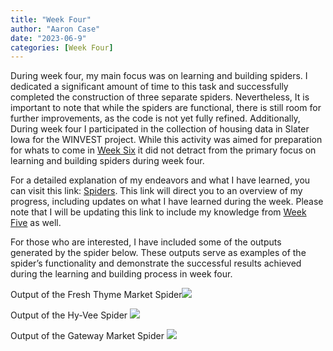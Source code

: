 ```yaml
---
title: "Week Four"
author: "Aaron Case"
date: "2023-06-9"
categories: [Week Four]
---
```


During week four, my main focus was on learning and building spiders. I dedicated a significant amount of time to this task and successfully completed the construction of three separate spiders. Nevertheless, It is important to note that while the spiders are functional, there is still room for further improvements, as the code is not yet fully refined. Additionally, During week four I participated in the collection of housing data in Slater Iowa for the WINVEST project. While this activity was aimed for preparation for whats to come in [Week Six](https://cyberspeedac.github.io/Aaron-Case-DSPG-Blog/posts/Aaron_C_Week6/Aaron_C_Week6.html) it did not detract from the primary focus on learning and building spiders during week four.

For a detailed explanation of my endeavors and what I have learned, you can visit this link: [Spiders](https://cyberspeedac.github.io/Aaron-Case-DSPG-Blog/posts/Aaron_C_MultiWeek/Aaron_C_Spiders.html). This link will direct you to an overview of my progress, including updates on what I have learned during the week. Please note that I will be updating this link to include my knowledge from [Week Five](https://cyberspeedac.github.io/Aaron-Case-DSPG-Blog/posts/Aaron_C_Week5/Aaron_C_Week5.html) as well.

For those who are interested, I have included some of the outputs generated by the spider below. These outputs serve as examples of the spider's functionality and demonstrate the successful results achieved during the learning and building process in week four.

Output of the Fresh Thyme Market Spider![](Fresh%20Thyme%20Spider%20Output.PNG)

Output of the Hy-Vee Spider ![](Hyvee%20Spider%20Output.PNG)

Output of the Gateway Market Spider ![](Gateway%20Market%20Spider%20Output.PNG)
